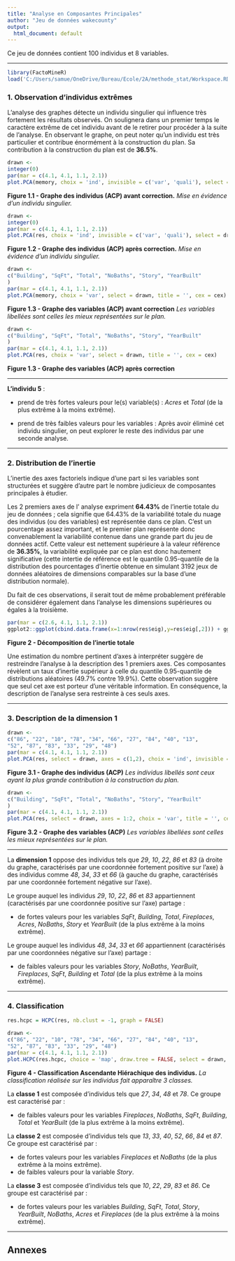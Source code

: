 ---
title: "Analyse en Composantes Principales"
author: "Jeu de données wakecounty"
output:
  html_document: default
---
Ce jeu de données contient 100 individus et 8 variables.

- - -

```{r, echo = FALSE}
library(FactoMineR)
load('C:/Users/samue/OneDrive/Bureau/Ecole/2A/methode_stat/Workspace.RData')
```
### 1. Observation d'individus extrêmes
L'analyse des graphes détecte un individu singulier qui influence très fortement les résultats observés. On soulignera dans un premier temps le caractère extrême de cet individu avant de le retirer pour procéder à la suite de l'analyse.
En observant le graphe, on peut noter qu'un individu est très particulier et contribue énormément à la construction du plan. Sa contribution à la construction du plan est de **36.5%**.

```{r, echo = FALSE, fig.align = 'center', fig.height = 3.5, fig.width = 5.5}
drawn <-
integer(0)
par(mar = c(4.1, 4.1, 1.1, 2.1))
plot.PCA(memory, choix = 'ind', invisible = c('var', 'quali'), select = drawn, title = '', cex = cex)
```

**Figure 1.1 - Graphe des individus (ACP) avant correction.** 
*Mise en évidence d'un individu singulier.* 

```{r, echo = FALSE, fig.align = 'center', fig.height = 3.5, fig.width = 5.5}
drawn <-
integer(0)
par(mar = c(4.1, 4.1, 1.1, 2.1))
plot.PCA(res, choix = 'ind', invisible = c('var', 'quali'), select = drawn, title = '', cex = cex)
```

**Figure 1.2 - Graphe des individus (ACP) après correction.** 
*Mise en évidence d'un individu singulier.* 

```{r, echo = FALSE, fig.align = 'center', fig.height = 3.5, fig.width = 5.5}
drawn <-
c("Building", "SqFt", "Total", "NoBaths", "Story", "YearBuilt"
)
par(mar = c(4.1, 4.1, 1.1, 2.1))
plot.PCA(memory, choix = 'var', select = drawn, title = '', cex = cex)
```

**Figure 1.3 - Graphe des variables (ACP) avant correction**
*Les variables libellées sont celles les mieux représentées sur le plan.*

```{r, echo = FALSE, fig.align = 'center', fig.height = 3.5, fig.width = 5.5}
drawn <-
c("Building", "SqFt", "Total", "NoBaths", "Story", "YearBuilt"
)
par(mar = c(4.1, 4.1, 1.1, 2.1))
plot.PCA(res, choix = 'var', select = drawn, title = '', cex = cex)
```

**Figure 1.3 - Graphe des variables (ACP) après correction**

- - -

**L'individu 5** :

- prend de très fortes valeurs pour le(s) variable(s) :
*Acres* et *Total* (de la plus extrême à la moins extrême).

- prend de très faibles valeurs pour les variables :
Après avoir éliminé cet individu singulier, on peut explorer le reste des individus par une seconde analyse.

- - -

### 2. Distribution de l'inertie
L'inertie des axes factoriels indique d'une part si les variables sont structurées et suggère d'autre part le nombre judicieux de composantes principales à étudier.

Les 2 premiers axes de l' analyse expriment **64.43%** de l'inertie totale du jeu de données ; cela signifie que 64.43% de la variabilité totale du nuage des individus (ou des variables) est représentée dans ce plan.
C'est un pourcentage assez important, et le premier plan représente donc convenablement la variabilité contenue dans une grande part du jeu de données actif.
Cette valeur est nettement supérieure à la valeur référence de **36.35%**, la variabilité expliquée par ce plan est donc hautement significative
(cette intertie de référence est le quantile 0.95-quantile de la distribution des pourcentages d'inertie obtenue en simulant 3192 jeux de données aléatoires de dimensions comparables sur la base d'une distribution normale).

Du fait de ces observations, il serait tout de même probablement préférable de considérer également dans l'analyse les dimensions supérieures ou égales à la troisième.

```{r, echo = FALSE, fig.align = 'center', fig.height = 3.5, fig.width = 5.5}
par(mar = c(2.6, 4.1, 1.1, 2.1))
ggplot2::ggplot(cbind.data.frame(x=1:nrow(res$eig),y=res$eig[,2])) + ggplot2::aes(x=x, y=y)+ ggplot2::geom_col(fill="blue") + ggplot2::xlab("Dimension") + ggplot2::ylab("Pourcentage d'inertie") + ggplot2::ggtitle("Décomposition de l'inertie totale") + ggplot2::theme_light() + ggplot2::theme(plot.title = ggplot2::element_text(hjust =0.5)) + ggplot2::scale_x_continuous(breaks=1:nrow(res$eig))
```

**Figure 2 - Décomposition de l'inertie totale**

Une estimation du nombre pertinent d'axes à interpréter suggère de restreindre l'analyse à la description des 1 premiers axes.
Ces composantes révèlent un taux d'inertie supérieur à celle du quantile 0.95-quantile de distributions aléatoires (49.7% contre 19.9%).
Cette observation suggère que seul cet axe est porteur d'une véritable information.
En conséquence, la description de l'analyse sera restreinte à ces seuls axes.

- - -

### 3. Description de la dimension 1

```{r, echo = FALSE, fig.align = 'center', fig.height = 3.5, fig.width = 5.5}
drawn <-
c("86", "22", "10", "78", "34", "66", "27", "84", "40", "13", 
"52", "87", "83", "33", "29", "48")
par(mar = c(4.1, 4.1, 1.1, 2.1))
plot.PCA(res, select = drawn, axes = c(1,2), choix = 'ind', invisible = 'quali', title = '', cex = cex)
```

**Figure 3.1 - Graphe des individus (ACP)**
*Les individus libellés sont ceux ayant la plus grande contribution à la construction du plan.*

```{r, echo = FALSE, fig.align = 'center', fig.height = 3.5, fig.width = 5.5}
drawn <-
c("Building", "SqFt", "Total", "NoBaths", "Story", "YearBuilt"
)
par(mar = c(4.1, 4.1, 1.1, 2.1))
plot.PCA(res, select = drawn, axes = 1:2, choix = 'var', title = '', cex = cex)
```

**Figure 3.2 - Graphe des variables (ACP)**
*Les variables libellées sont celles les mieux représentées sur le plan.*

* * *

La **dimension 1** oppose des individus tels que *29*, *10*, *22*, *86* et *83* (à droite du graphe, caractérisés par une coordonnée fortement positive sur l'axe)
à des individus comme *48*, *34*, *33* et *66* (à gauche du graphe, caractérisés par une coordonnée fortement négative sur l'axe).

Le groupe auquel les individus *29*, *10*, *22*, *86* et *83* appartiennent (caractérisés par une coordonnée positive sur l'axe) partage :

- de fortes valeurs pour les variables *SqFt*, *Building*, *Total*, *Fireplaces*, *Acres*, *NoBaths*, *Story* et *YearBuilt* (de la plus extrême à la moins extrême).

Le groupe auquel les individus *48*, *34*, *33* et *66* appartiennent (caractérisés par une coordonnées négative sur l'axe) partage :

- de faibles valeurs pour les variables *Story*, *NoBaths*, *YearBuilt*, *Fireplaces*, *SqFt*, *Building* et *Total* (de la plus extrême à la moins extrême).


- - -

### 4. Classification

```{r, echo = FALSE}
res.hcpc = HCPC(res, nb.clust = -1, graph = FALSE)
```

```{r, echo = FALSE, fig.align = 'center', fig.height = 3.5, fig.width = 5.5}
drawn <-
c("86", "22", "10", "78", "34", "66", "27", "84", "40", "13", 
"52", "87", "83", "33", "29", "48")
par(mar = c(4.1, 4.1, 1.1, 2.1))
plot.HCPC(res.hcpc, choice = 'map', draw.tree = FALSE, select = drawn, title = '')
```

**Figure 4 - Classification Ascendante Hiérachique des individus.**
*La classification réalisée sur les individus fait apparaître 3 classes.*


La **classe 1** est composée d'individus tels que *27*, *34*, *48* et *78*. Ce groupe est caractérisé par :

- de faibles valeurs pour les variables *Fireplaces*, *NoBaths*, *SqFt*, *Building*, *Total* et *YearBuilt* (de la plus extrême à la moins extrême).

La **classe 2** est composée d'individus tels que *13*, *33*, *40*, *52*, *66*, *84* et *87*. Ce groupe est caractérisé par :

- de fortes valeurs pour les variables *Fireplaces* et *NoBaths* (de la plus extrême à la moins extrême).
- de faibles valeurs pour la variable *Story*.

La **classe 3** est composée d'individus tels que *10*, *22*, *29*, *83* et *86*. Ce groupe est caractérisé par :

- de fortes valeurs pour les variables *Building*, *SqFt*, *Total*, *Story*, *YearBuilt*, *NoBaths*, *Acres* et *Fireplaces* (de la plus extrême à la moins extrême).

- - -

## Annexes



